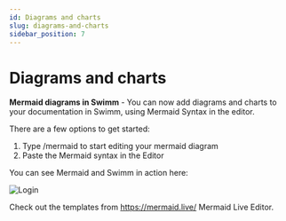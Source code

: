 ```yaml
---
id: Diagrams and charts
slug: diagrams-and-charts
sidebar_position: 7
---
```


# Diagrams and charts

**Mermaid diagrams in Swimm** - You can now add diagrams and charts to your documentation in Swimm, using Mermaid Syntax in the editor. 

There are a few options to get started:
1. Type /mermaid to start editing your mermaid diagram
2. Paste the Mermaid syntax in the Editor 

You can see Mermaid and Swimm in action here:

![Login](../../static/img/MermaidSwimm.gif)

Check out the templates from https://mermaid.live/ Mermaid Live Editor. 
